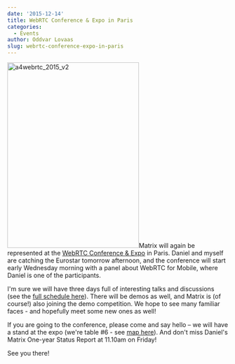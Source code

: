 ```yaml
---
date: '2015-12-14'
title: WebRTC Conference & Expo in Paris
categories:
  - Events
author: Oddvar Lovaas
slug: webrtc-conference-expo-in-paris
---
```


<a href="http://www.uppersideconferences.com/webrtc/"><img src="/blog/wp-content/uploads/2015/12/a4webrtc_2015_v2.jpg" alt="a4webrtc_2015_v2" width="300" height="424" class="alignleft size-full wp-image-1419" /></a>Matrix will again be represented at the <a href="http://www.uppersideconferences.com/webrtc/">WebRTC Conference &amp; Expo</a> in Paris. Daniel and myself are catching the Eurostar tomorrow afternoon, and the conference will start early Wednesday morning with a panel about WebRTC for Mobile, where Daniel is one of the participants.

I'm sure we will have three days full of interesting talks and discussions (see the <a href="http://www.uppersideconferences.com/webrtc/webrtc_2015_program_day_1.html">full schedule here</a>). There will be demos as well, and Matrix is (of course!) also joining the demo competition. We hope to see many familiar faces - and hopefully meet some new ones as well!

If you are going to the conference, please come and say hello – we will have a stand at the expo (we're table #6 - see <a href="http://www.uppersideconferences.com/webrtc/webrtc_2015_expo_sponsoring.html">map here</a>). And don't miss Daniel's Matrix One-year Status Report at 11.10am on Friday!

See you there!

<p>&nbsp;</p>
<p>&nbsp;</p>